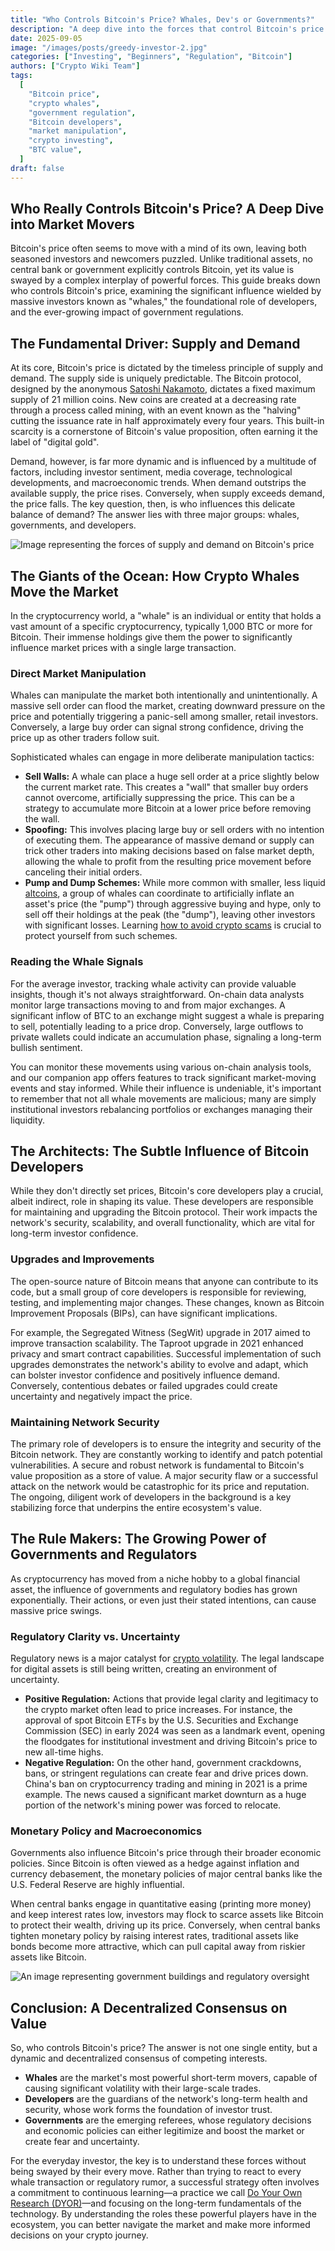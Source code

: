 ```yaml
---
title: "Who Controls Bitcoin's Price? Whales, Dev's or Governments?"
description: "A deep dive into the forces that control Bitcoin's price. Understand the influence of crypto whales, developer updates, and government regulations on BTC's value."
date: 2025-09-05
image: "/images/posts/greedy-investor-2.jpg"
categories: ["Investing", "Beginners", "Regulation", "Bitcoin"]
authors: ["Crypto Wiki Team"]
tags:
  [
    "Bitcoin price",
    "crypto whales",
    "government regulation",
    "Bitcoin developers",
    "market manipulation",
    "crypto investing",
    "BTC value",
  ]
draft: false
---
```


## **Who Really Controls Bitcoin's Price? A Deep Dive into Market Movers**

Bitcoin's price often seems to move with a mind of its own, leaving both seasoned investors and newcomers puzzled. Unlike traditional assets, no central bank or government explicitly controls Bitcoin, yet its value is swayed by a complex interplay of powerful forces. This guide breaks down who controls Bitcoin's price, examining the significant influence wielded by massive investors known as "whales," the foundational role of developers, and the ever-growing impact of government regulations.

## **The Fundamental Driver: Supply and Demand**

At its core, Bitcoin's price is dictated by the timeless principle of supply and demand. The supply side is uniquely predictable. The Bitcoin protocol, designed by the anonymous [Satoshi Nakamoto](/crypto-ogs/satoshi-nakamoto), dictates a fixed maximum supply of 21 million coins. New coins are created at a decreasing rate through a process called mining, with an event known as the "halving" cutting the issuance rate in half approximately every four years. This built-in scarcity is a cornerstone of Bitcoin's value proposition, often earning it the label of "digital gold".

Demand, however, is far more dynamic and is influenced by a multitude of factors, including investor sentiment, media coverage, technological developments, and macroeconomic trends. When demand outstrips the available supply, the price rises. Conversely, when supply exceeds demand, the price falls. The key question, then, is who influences this delicate balance of demand? The answer lies with three major groups: whales, governments, and developers.

![Image representing the forces of supply and demand on Bitcoin's price](/images/posts/crypto-exchange.webp)

## **The Giants of the Ocean: How Crypto Whales Move the Market**

In the cryptocurrency world, a "whale" is an individual or entity that holds a vast amount of a specific cryptocurrency, typically 1,000 BTC or more for Bitcoin. Their immense holdings give them the power to significantly influence market prices with a single large transaction.

### **Direct Market Manipulation**

Whales can manipulate the market both intentionally and unintentionally. A massive sell order can flood the market, creating downward pressure on the price and potentially triggering a panic-sell among smaller, retail investors. Conversely, a large buy order can signal strong confidence, driving the price up as other traders follow suit.

Sophisticated whales can engage in more deliberate manipulation tactics:

- **Sell Walls:** A whale can place a huge sell order at a price slightly below the current market rate. This creates a "wall" that smaller buy orders cannot overcome, artificially suppressing the price. This can be a strategy to accumulate more Bitcoin at a lower price before removing the wall.
- **Spoofing:** This involves placing large buy or sell orders with no intention of executing them. The appearance of massive demand or supply can trick other traders into making decisions based on false market depth, allowing the whale to profit from the resulting price movement before canceling their initial orders.
- **Pump and Dump Schemes:** While more common with smaller, less liquid [altcoins](/posts/what-are-altcoins), a group of whales can coordinate to artificially inflate an asset's price (the "pump") through aggressive buying and hype, only to sell off their holdings at the peak (the "dump"), leaving other investors with significant losses. Learning [how to avoid crypto scams](/posts/how-to-avoid-crypto-scams) is crucial to protect yourself from such schemes.

### **Reading the Whale Signals**

For the average investor, tracking whale activity can provide valuable insights, though it's not always straightforward. On-chain data analysts monitor large transactions moving to and from major exchanges. A significant inflow of BTC to an exchange might suggest a whale is preparing to sell, potentially leading to a price drop. Conversely, large outflows to private wallets could indicate an accumulation phase, signaling a long-term bullish sentiment.

You can monitor these movements using various on-chain analysis tools, and our companion app offers features to track significant market-moving events and stay informed. While their influence is undeniable, it's important to remember that not all whale movements are malicious; many are simply institutional investors rebalancing portfolios or exchanges managing their liquidity.

## **The Architects: The Subtle Influence of Bitcoin Developers**

While they don't directly set prices, Bitcoin's core developers play a crucial, albeit indirect, role in shaping its value. These developers are responsible for maintaining and upgrading the Bitcoin protocol. Their work impacts the network's security, scalability, and overall functionality, which are vital for long-term investor confidence.

### **Upgrades and Improvements**

The open-source nature of Bitcoin means that anyone can contribute to its code, but a small group of core developers is responsible for reviewing, testing, and implementing major changes. These changes, known as Bitcoin Improvement Proposals (BIPs), can have significant implications.

For example, the Segregated Witness (SegWit) upgrade in 2017 aimed to improve transaction scalability. The Taproot upgrade in 2021 enhanced privacy and smart contract capabilities. Successful implementation of such upgrades demonstrates the network's ability to evolve and adapt, which can bolster investor confidence and positively influence demand. Conversely, contentious debates or failed upgrades could create uncertainty and negatively impact the price.

### **Maintaining Network Security**

The primary role of developers is to ensure the integrity and security of the Bitcoin network. They are constantly working to identify and patch potential vulnerabilities. A secure and robust network is fundamental to Bitcoin's value proposition as a store of value. A major security flaw or a successful attack on the network would be catastrophic for its price and reputation. The ongoing, diligent work of developers in the background is a key stabilizing force that underpins the entire ecosystem's value.

## **The Rule Makers: The Growing Power of Governments and Regulators**

As cryptocurrency has moved from a niche hobby to a global financial asset, the influence of governments and regulatory bodies has grown exponentially. Their actions, or even just their stated intentions, can cause massive price swings.

### **Regulatory Clarity vs. Uncertainty**

Regulatory news is a major catalyst for [crypto volatility](/posts/crypto-volatility). The legal landscape for digital assets is still being written, creating an environment of uncertainty.

- **Positive Regulation:** Actions that provide legal clarity and legitimacy to the crypto market often lead to price increases. For instance, the approval of spot Bitcoin ETFs by the U.S. Securities and Exchange Commission (SEC) in early 2024 was seen as a landmark event, opening the floodgates for institutional investment and driving Bitcoin's price to new all-time highs.
- **Negative Regulation:** On the other hand, government crackdowns, bans, or stringent regulations can create fear and drive prices down. China's ban on cryptocurrency trading and mining in 2021 is a prime example. The news caused a significant market downturn as a huge portion of the network's mining power was forced to relocate.

### **Monetary Policy and Macroeconomics**

Governments also influence Bitcoin's price through their broader economic policies. Since Bitcoin is often viewed as a hedge against inflation and currency debasement, the monetary policies of major central banks like the U.S. Federal Reserve are highly influential.

When central banks engage in quantitative easing (printing more money) and keep interest rates low, investors may flock to scarce assets like Bitcoin to protect their wealth, driving up its price. Conversely, when central banks tighten monetary policy by raising interest rates, traditional assets like bonds become more attractive, which can pull capital away from riskier assets like Bitcoin.

![An image representing government buildings and regulatory oversight](/images/posts/regulators.jpg)

## **Conclusion: A Decentralized Consensus on Value**

So, who controls Bitcoin's price? The answer is not one single entity, but a dynamic and decentralized consensus of competing interests.

- **Whales** are the market's most powerful short-term movers, capable of causing significant volatility with their large-scale trades.
- **Developers** are the guardians of the network's long-term health and security, whose work forms the foundation of investor trust.
- **Governments** are the emerging referees, whose regulatory decisions and economic policies can either legitimize and boost the market or create fear and uncertainty.

For the everyday investor, the key is to understand these forces without being swayed by their every move. Rather than trying to react to every whale transaction or regulatory rumor, a successful strategy often involves a commitment to continuous learning—a practice we call [Do Your Own Research (DYOR)](/posts/do-your-own-research)—and focusing on the long-term fundamentals of the technology. By understanding the roles these powerful players have in the ecosystem, you can better navigate the market and make more informed decisions on your crypto journey.
